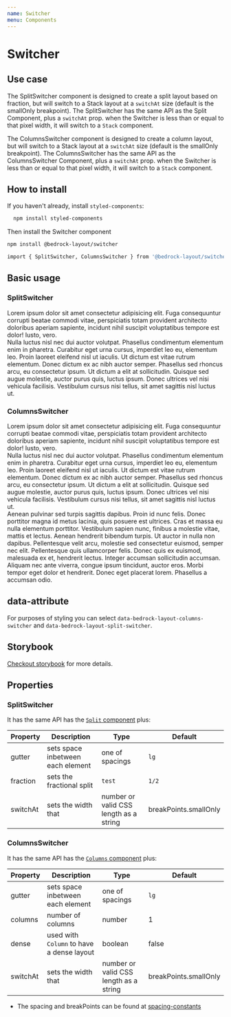 ```yaml
---
name: Switcher
menu: Components
---
```



# Switcher

## Use case

The SplitSwitcher component is designed to create a split layout based on fraction, but will switch to a Stack layout at a `switchAt` size (default is the smallOnly breakpoint).
The SplitSwitcher has the same API as the Split Component, plus a `switchAt` prop. when the Switcher is less than or equal to that pixel width, it will switch to a `Stack` component.

The ColumnsSwitcher component is designed to create a column layout, but will switch to a Stack layout at a `switchAt` size (default is the smallOnly breakpoint).
The ColumnsSwitcher has the same API as the ColumnsSwitcher Component, plus a `switchAt` prop. when the Switcher is less than or equal to that pixel width, it will switch to a `Stack` component.

## How to install

If you haven't already, install `styled-components`:

```bash
  npm install styled-components
```

Then install the Switcher component

```bash
npm install @bedrock-layout/switcher

import { SplitSwitcher, ColumnsSwitcher } from '@bedrock-layout/switcher';
```

## Basic usage

### SplitSwitcher

<Playground>
  <SplitSwitcher gutter="lg" fraction="1/2" switchAt={700}>
    <div>
      Lorem ipsum dolor sit amet consectetur adipisicing elit. Fuga consequuntur
      corrupti beatae commodi vitae, perspiciatis totam provident architecto
      doloribus aperiam sapiente, incidunt nihil suscipit voluptatibus tempore
      est dolor! Iusto, vero.
    </div>
    <div>
      Nulla luctus nisl nec dui auctor volutpat. Phasellus condimentum elementum
      enim in pharetra. Curabitur eget urna cursus, imperdiet leo eu, elementum
      leo. Proin laoreet eleifend nisl ut iaculis. Ut dictum est vitae rutrum
      elementum. Donec dictum ex ac nibh auctor semper. Phasellus sed rhoncus
      arcu, eu consectetur ipsum. Ut dictum a elit at sollicitudin. Quisque sed
      augue molestie, auctor purus quis, luctus ipsum. Donec ultrices vel nisi
      vehicula facilisis. Vestibulum cursus nisi tellus, sit amet sagittis nisl
      luctus ut.
    </div>
  </SplitSwitcher>
</Playground>

### ColumnsSwitcher

<Playground>
  <ColumnsSwitcher gutter="lg" columns={2} switchAt={700}>
    <div>
      Lorem ipsum dolor sit amet consectetur adipisicing elit. Fuga consequuntur
      corrupti beatae commodi vitae, perspiciatis totam provident architecto
      doloribus aperiam sapiente, incidunt nihil suscipit voluptatibus tempore
      est dolor! Iusto, vero.
    </div>
    <div>
      Nulla luctus nisl nec dui auctor volutpat. Phasellus condimentum elementum
      enim in pharetra. Curabitur eget urna cursus, imperdiet leo eu, elementum
      leo. Proin laoreet eleifend nisl ut iaculis. Ut dictum est vitae rutrum
      elementum. Donec dictum ex ac nibh auctor semper. Phasellus sed rhoncus
      arcu, eu consectetur ipsum. Ut dictum a elit at sollicitudin. Quisque sed
      augue molestie, auctor purus quis, luctus ipsum. Donec ultrices vel nisi
      vehicula facilisis. Vestibulum cursus nisi tellus, sit amet sagittis nisl
      luctus ut.
    </div>
    <div>
      Aenean pulvinar sed turpis sagittis dapibus. Proin id nunc felis. Donec
      porttitor magna id metus lacinia, quis posuere est ultrices. Cras et massa
      eu nulla elementum porttitor. Vestibulum sapien nunc, finibus a molestie
      vitae, mattis et lectus. Aenean hendrerit bibendum turpis. Ut auctor in
      nulla non dapibus. Pellentesque velit arcu, molestie sed consectetur
      euismod, semper nec elit. Pellentesque quis ullamcorper felis. Donec quis
      ex euismod, malesuada ex et, hendrerit lectus. Integer accumsan
      sollicitudin accumsan. Aliquam nec ante viverra, congue ipsum tincidunt,
      auctor eros. Morbi tempor eget dolor et hendrerit. Donec eget placerat
      lorem. Phasellus a accumsan odio.
    </div>
  </ColumnsSwitcher>
</Playground>

## data-attribute

For purposes of styling you can select `data-bedrock-layout-columns-switcher` and `data-bedrock-layout-split-switcher`.

## Storybook

[Checkout storybook](https://storybook.bedrock-layout.dev/?path=/story/switcher--split-switcher) for more details.

## Properties

### SplitSwitcher

It has the same API has the [`Split` component](/src-components-split) plus:

| Property | Description                       | Type                                   | Default               |
| -------- | --------------------------------- | -------------------------------------- | --------------------- |
| gutter   | sets space inbetween each element | one of spacings                        | `lg`                  |
| fraction | sets the fractional split         | `test`                                 | `1/2`                 |
| switchAt | sets the width that               | number or valid CSS length as a string | breakPoints.smallOnly |

### ColumnsSwitcher

It has the same API has the [`Columns` component](/src-components-columns) plus:

| Property | Description                               | Type                                   | Default               |
| -------- | ----------------------------------------- | -------------------------------------- | --------------------- |
| gutter   | sets space inbetween each element         | one of spacings                        | `lg`                  |
| columns  | number of columns                         | number                                 | 1                     |
| dense    | used with `Column` to have a dense layout | boolean                                | false                 |
| switchAt | sets the width that                       | number or valid CSS length as a string | breakPoints.smallOnly |

- The spacing and breakPoints can be found at [spacing-constants](https://github.com/Bedrock-Layouts/Bedrock/tree/master/packages/spacing-constants)

